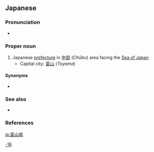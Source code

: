==Japanese==
{{ja-kanjitab|と|やま|けん}}
{{wikipedia|Toyama Prefecture}}
{{wikipedia|lang=ja}}

===Pronunciation===
* {{ja-pron|とやまけん|acc=3|acc_ref=NHK}}

===Proper noun===
{{ja-pos|proper|とやまけん|kyu=富山縣}}

# Japanese [[prefecture]] in [[中部]] (''Chūbu'') area facing the [[Sea of Japan]]
#* Capital city: [[富山]] (''Toyama'')

====Synonyms====
* {{ja-r|越中|^えっちゅう}}

===See also===
* {{list:prefectures of Japan/ja}}

===References===
<references/>

[[Category:ja:Prefectures of Japan|-16]]

[[ja:富山県]]